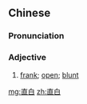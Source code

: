 ==Chinese==
{{zh-forms}}

===Pronunciation===
{{zh-pron
|m=zhíbái
|cat=a
}}

===Adjective===
{{zh-adj}}

# [[frank]]; [[open]]; [[blunt]]

[[mg:直白]]
[[zh:直白]]